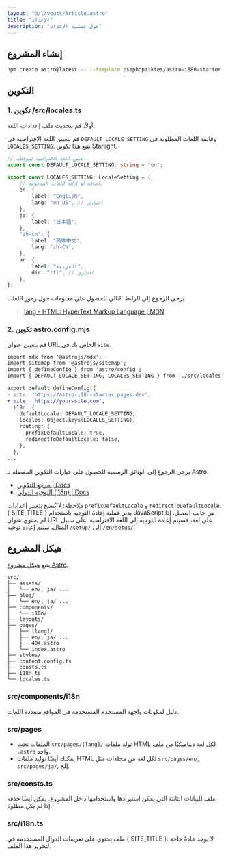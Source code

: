 ```yaml
---
layout: "@/layouts/Article.astro"
title: "الإعداد"
description: "حول عملية الإعداد"
---
```


<PageHeadline title={frontmatter.title} />

## إنشاء المشروع

```sh
npm create astro@latest -- --template psephopaiktes/astro-i18n-starter
```

## التكوين

### 1. تكوين /src/locales.ts

أولاً، قم بتحديث ملف إعدادات اللغة.

قم بتعيين اللغة الافتراضية في `DEFAULT_LOCALE_SETTING` وقائمة اللغات المطلوبة في `LOCALES_SETTING`. يتبع هذا [تكوين Starlight](https://starlight.astro.build/reference/configuration/#locales).

```ts
// تعيين اللغة الافتراضية لموقعك.
export const DEFAULT_LOCALE_SETTING: string = "en";

export const LOCALES_SETTING: LocaleSetting = {
    // إضافة أو إزالة اللغات المدعومة.
    en: {
        label: "English",
        lang: "en-US", // اختياري
    },
    ja: {
        label: "日本語",
    },
    "zh-cn": {
        label: "简体中文",
        lang: "zh-CN",
    },
    ar: {
        label: "العربية",
        dir: "rtl", // اختياري
    },
};
```

يرجى الرجوع إلى الرابط التالي للحصول على معلومات حول رموز اللغات.

> [lang - HTML: HyperText Markup Language | MDN](https://developer.mozilla.org/en-US/docs/Web/HTML/Global_attributes/lang)

### 2. تكوين astro.config.mjs

قم بتعيين عنوان URL الخاص بك في `site`.

```diff
import mdx from '@astrojs/mdx';
import sitemap from '@astrojs/sitemap';
import { defineConfig } from 'astro/config';
import { DEFAULT_LOCALE_SETTING, LOCALES_SETTING } from './src/locales';

export default defineConfig({
- site: 'https://astro-i18n-starter.pages.dev',
+ site: 'https://your-site.com',
  i18n: {
    defaultLocale: DEFAULT_LOCALE_SETTING,
    locales: Object.keys(LOCALES_SETTING),
    routing: {
      prefixDefaultLocale: true,
      redirectToDefaultLocale: false,
    },
  },
...
```

يرجى الرجوع إلى الوثائق الرسمية للحصول على خيارات التكوين المفصلة لـ Astro.

* [مرجع التكوين | Docs](https://docs.astro.build/en/reference/configuration-reference/)
* [التوجيه الدولي (i18n) | Docs](https://docs.astro.build/en/guides/internationalization/#configure-i18n-routing)

ملاحظة: لا يُنصح بتغيير إعدادات `prefixDefaultLocale` و `redirectToDefaultLocale`. { SITE_TITLE } يدير عملية إعادة التوجيه باستخدام JavaScript من جانب العميل. إذا لم يحتوي عنوان URL على لغة، فسيتم إعادة التوجيه إلى اللغة الافتراضية. على سبيل المثال، سيتم إعادة توجيه `/setup/` إلى `/en/setup/`.

## هيكل المشروع

يتبع [هيكل مشروع Astro](https://docs.astro.build/en/basics/project-structure/).

```text
src/
├── assets/
│   └── en/, ja/ ...
├── blog/
│   └── en/, ja/ ...
├── components/
│   └── i18n/
├── layouts/
├── pages/
│   ├── [lang]/
│   ├── en/, ja/ ...
│   ├── 404.astro
│   └── index.astro
├── styles/
├── content.config.ts
├── consts.ts
├── i18n.ts
└── locales.ts
```

### src/components/i18n

دليل لمكونات واجهة المستخدم المستخدمة في المواقع متعددة اللغات.

### src/pages

- الملفات تحت `src/pages/[lang]/` تولد ملفات HTML لكل لغة ديناميكيًا من ملف `.astro` واحد.
- يمكنك أيضًا توليد ملفات HTML لكل لغة من مجلدات مثل `src/pages/en/`, `src/pages/ja/`, إلخ.

### src/consts.ts

ملف للبيانات الثابتة التي يمكن استيرادها واستخدامها داخل المشروع. يمكن أيضًا حذفه إذا لم يكن مطلوبًا.

### src/i18n.ts

ملف يحتوي على تعريفات الدوال المستخدمة في { SITE_TITLE }. لا يوجد عادةً حاجة لتحرير هذا الملف.
